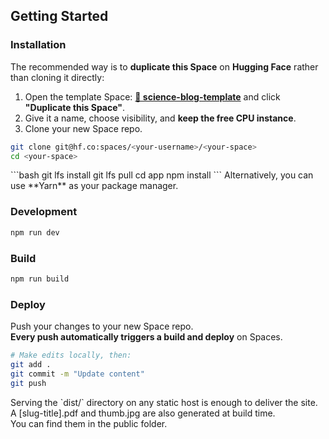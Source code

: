 
## Getting Started

### Installation

The recommended way is to **duplicate this Space** on **Hugging Face** rather than cloning it directly:

1. Open the template Space: **[🤗 science-blog-template](https://huggingface.co/spaces/tfrere/science-blog-template)** and click **"Duplicate this Space"**.
2. Give it a name, choose visibility, and **keep the free CPU instance**.
3. Clone your new Space repo.
```bash
git clone git@hf.co:spaces/<your-username>/<your-space>
cd <your-space>
```

<Sidenote>
```bash
git lfs install
git lfs pull
cd app
npm install
```
<Fragment slot="aside">
    Alternatively, you can use **Yarn** as your package manager.
  </Fragment>
</Sidenote>


### Development

```bash
npm run dev
```

### Build

```bash
npm run build
```


### Deploy

Push your changes to your new Space repo.<br/>**Every push automatically triggers a build and deploy** on Spaces.
```bash
# Make edits locally, then:
git add .
git commit -m "Update content"
git push
```

<Note title="Note">
Serving the `dist/` directory on any static host is enough to deliver the site.
</Note>
<Note title="Note">
A [slug-title].pdf and thumb.jpg are also generated at build time.<br/>You can find them in the public folder.
</Note>
